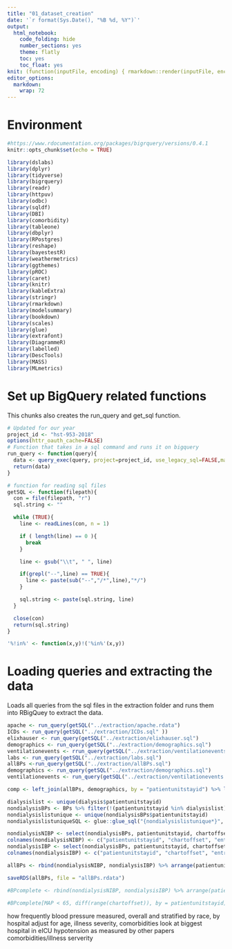 ```yaml
---
title: "01_dataset_creation"
date: '`r format(Sys.Date(), "%B %d, %Y")`'
output:
  html_notebook:
    code_folding: hide
    number_sections: yes
    theme: flatly
    toc: yes
    toc_float: yes
knit: (function(inputFile, encoding) { rmarkdown::render(inputFile, encoding = encoding, output_file = paste0(substr(inputFile,1,nchar(inputFile)-4)," ",Sys.Date(),'.html')) })
editor_options: 
  markdown: 
    wrap: 72
---
```


# Environment

```r
#https://www.rdocumentation.org/packages/bigrquery/versions/0.4.1
knitr::opts_chunk$set(echo = TRUE)

library(dslabs)
library(dplyr)
library(tidyverse)
library(bigrquery)
library(readr)
library(httpuv)
library(odbc)
library(sqldf)
library(DBI)
library(comorbidity)
library(tableone)
library(dbplyr)
library(RPostgres)
library(reshape)
library(bayestestR)
library(weathermetrics)
library(ggthemes)
library(pROC)
library(caret)
library(knitr)
library(kableExtra)
library(stringr)
library(rmarkdown)
library(modelsummary)
library(bookdown)
library(scales)
library(glue)
library(extrafont)
library(DiagrammeR)
library(labelled)
library(DescTools)
library(MASS)
library(MLmetrics)
```


# Set up BigQuery related functions

This chunks also creates the run_query and get_sql function.

```r
# Updated for our year
project_id <- "hst-953-2018"
options(httr_oauth_cache=FALSE)
# Function that takes in a sql command and runs it on bigquery
run_query <- function(query){
  data <- query_exec(query, project=project_id, use_legacy_sql=FALSE,max_pages = Inf)
  return(data)
}

# function for reading sql files
getSQL <- function(filepath){
  con = file(filepath, "r")
  sql.string <- ""

  while (TRUE){
    line <- readLines(con, n = 1)

    if ( length(line) == 0 ){
      break
    }

    line <- gsub("\\t", " ", line)

    if(grepl("--",line) == TRUE){
      line <- paste(sub("--","/*",line),"*/")
    }

    sql.string <- paste(sql.string, line)
  }

  close(con)
  return(sql.string)
}

'%!in%' <- function(x,y)!('%in%'(x,y))
```


# Loading queries and extracting the data

Loads all queries from the sql files in the extraction folder and runs them into RBigQuey to extract the data.


```r
apache <- run_query(getSQL("../extraction/apache.rdata")
ICDs <- run_query(getSQL("../extraction/ICDs.sql" ))
elixhauser <- run_query(getSQL("../extraction/elixhauser.sql")
demographics <- run_query(getSQL("../extraction/demographics.sql")
ventilationevents <- rrun_query(getSQL("../extraction/ventilationevents.sql")
labs <- run_query(getSQL("../extraction/labs.sql")
allBPs <-run_query(getSQL("../extraction/allBPs.sql")
demographics <- run_query(getSQL("../extraction/demographics.sql")
ventilationevents <- run_query(getSQL("../extraction/ventilationevents.sql")

comp <- left_join(allBPs, demographics, by = "patientunitstayid") %>% left_join(Elixhauser, by = "patientunitstayid") %>% left_join(apache, by = "patientunitstayid") %>% filter(!is.na(MAPauc))
```

```r
dialysislist <- unique(dialysis$patientunitstayid)
nondialysisBPs <- BPs %>% filter(!(patientunitstayid %in% dialysislist))
nondialysislistunique <- unique(nondialysisBPs$patientunitstayid)
nondialysislistuniqueSQL <- glue::glue_sql("{nondialysislistunique*}", .con = con2)

nondialysisNIBP <- select(nondialysisBPs, patientunitstayid, chartoffset, entryoffset, nibp_systolic, nibp_diastolic, nibp_mean)
colnames(nondialysisNIBP) <- c("patientunitstayid", "chartoffset", "entryoffset", "SBP", "DBP", "MAP")
nondialysisIBP <- select(nondialysisBPs, patientunitstayid, chartoffset, entryoffset, ibp_systolic, ibp_diastolic, ibp_mean)
colnames(nondialysisIBP) <- c("patientunitstayid", "chartoffset", "entryoffset", "SBP", "DBP", "MAP")

allBPs <- rbind(nondialysisNIBP, nondialysisIBP) %>% arrange(patientunitstayid, chartoffset) %>% group_by(patientunitstayid, chartoffset) %>% summarize(SBP = mean(SBP, na.rm = TRUE), DBP = mean(DBP, na.rm = TRUE), MAP = mean(MAP, na.rm = TRUE)) %>% group_by(patientunitstayid) %>% summarize(SBPauc = area_under_curve(chartoffset, SBP, method = "trapezoid", na.rm = TRUE), DBPauc = Area_Under_Curve(chartoffset, DBP, method = "trapezoid", na.rm = TRUE), MAPauc = area_under_curve(chartoffset, MAP, method = "trapezoid", na.rm = TRUE), starttime = min(chartoffset), endtime = max(chartoffset))

saveRDS(allBPs, file = "allBPs.rdata")

#BPcomplete <- rbind(nondialysisNIBP, nondialysisIBP) %>% arrange(patientunitstayid, chartoffset)

#BPcomplete[MAP < 65, diff(range(chartoffset)), by = patientunitstayid]
```




how frequently blood pressure measured, overall and stratified by race, by hospital
  adjust for age, illness severity, comorbidities
look at biggest hospital in eICU
hypotension as measured by other papers
comorbidities/illness serverity

